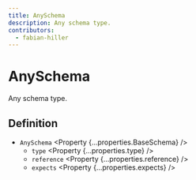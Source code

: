 ```yaml
---
title: AnySchema
description: Any schema type.
contributors:
  - fabian-hiller
---
```



# AnySchema

Any schema type.

## Definition

- `AnySchema` <Property {...properties.BaseSchema} />
  - `type` <Property {...properties.type} />
  - `reference` <Property {...properties.reference} />
  - `expects` <Property {...properties.expects} />
